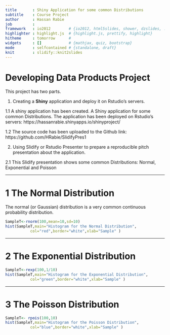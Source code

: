 ```yaml
---
title       : Shiny Application for some common Distributions
subtitle    : Course Project
author      : Hassan Rabie
job         : 
framework   : io2012        # {io2012, html5slides, shower, dzslides, ...}
highlighter : highlight.js  # {highlight.js, prettify, highlight}
hitheme     : tomorrow      # 
widgets     : []            # {mathjax, quiz, bootstrap}
mode        : selfcontained # {standalone, draft}
knit        : slidify::knit2slides
---
```


# Developing Data Products Project
 
This project has two parts. 

1. Creating a **Shiny** application and deploy it on Rstudio's servers. 

  1.1 A shiny application has been created. A Shiny application for some common Distributions. The application has been deployed on Rstudio's servers: https://hassanrabie.shinyapps.io/shinyproject/
  
  1.2 The source code has been uploaded to the Github link: https://github.com/HRabie/SlidifyPres1
  
2. Using Slidify or Rstudio Presenter to prepare a reproducible pitch presentation about the application.

  2.1 This Slidify presentation shows some common Distributions: Normal, Exponential and Poisson

---

# 1 The Normal Distribution
The normal (or Gaussian) distribution is a very common continuous probability distribution.
```r

SampleT<-rnorm(100,mean=10,sd=10)
hist(SampleT,main="Histogram for the Normal Distribution",
           col="red",border="white",xlab="Sample" )
```

---

# 2 The Exponential Distribution
```r
SampleT<-rexp(100,1/10)
hist(SampleT,main="Histogram for the Exponential Distribution",
           col="green",border="white",xlab="Sample" )
```

---

# 3 The Poisson Distribution
```r
SampleT<- rpois(100,10)
hist(SampleT,main="Histogram for the Poisson Distribution",
           col="blue",border="white",xlab="Sample" )
```